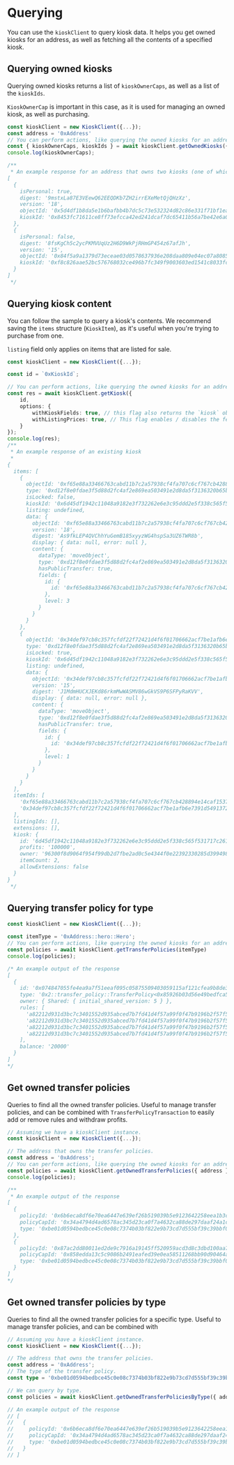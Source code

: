 # Querying

You can use the `kioskClient` to query kiosk data. It helps you get owned kiosks for an address, as
well as fetching all the contents of a specified kiosk.

## Querying owned kiosks

Querying owned kiosks returns a list of `kioskOwnerCaps`, as well as a list of the `kioskIds`.

`KioskOwnerCap` is important in this case, as it is used for managing an owned kiosk, as well as
purchasing.

```typescript
const kioskClient = new KioskClient({...});
const address = '0xAddress'
// You can perform actions, like querying the owned kiosks for an address.
const { kioskOwnerCaps, kioskIds } = await kioskClient.getOwnedKiosks({ address });
console.log(kioskOwnerCaps);

/**
 * An example response for an address that owns two kiosks (one of which is personal)
[
  {
    isPersonal: true,
    digest: '9mstxLa87E3VEewQ62EEQDKb7ZH2irrEXeMetQjQHzXz',
    version: '18',
    objectId: '0x5d4df1b8da5e1b6bafbb4b7dc5c73e532324d82c86e331f71bf1ea5dff18dccc',
    kioskId: '0x8453fc71611ce8ff73efcca42ed241dcaf7dc65411b56a7be42e6a0bc3d72c13'
  },
  {
    isPersonal: false,
    digest: '8fsKgCh5c2ycPKMVUqUz2H6D9WkPjRHmGP454z67afJh',
    version: '15',
    objectId: '0x84f5a9a1379d73eceae03d0578637936e208daa809e04ec07a8085c798a980fd',
    kioskId: '0xf8c826aae52bc576768032ce496b7fc349f9003603ed1541c8033fc5c2dd2d2c'
  }
]
 */
```

## Querying kiosk content

You can follow the sample to query a kiosk's contents. We recommend saving the `items` structure
(`KioskItem`), as it's useful when you're trying to purchase from one.

`listing` field only applies on items that are listed for sale.

```typescript
const kioskClient = new KioskClient({...});

const id = `0xKioskId`;

// You can perform actions, like querying the owned kiosks for an address.
const res = await kioskClient.getKiosk({
    id,
    options: {
        withKioskFields: true, // this flag also returns the `kiosk` object in the response, which includes the base setup
        withListingPrices: true, // This flag enables / disables the fetching of the listing prices.
    }
});
console.log(res);
/**
 * An example response of an existing kiosk
 *
{
  items: [
    {
      objectId: '0xf65e88a33466763cabd11b7c2a57938cf4fa707c6cf767cb428894e14caf1537',
      type: '0xd12f8e0fdae3f5d88d2fc4af2e869ea503491e2d8da5f3136320b65bdcf70ab3::hero::Hero',
      isLocked: false,
      kioskId: '0x6d45df1942c11048a9182e3f732262e6e3c95ddd2e5f338c565f531717c2617f',
      listing: undefined,
      data: {
        objectId: '0xf65e88a33466763cabd11b7c2a57938cf4fa707c6cf767cb428894e14caf1537',
        version: '18',
        digest: 'As9fkLEP4QVChhYuGemB185xyyzWG4hspSa3UZ6TWR8b',
        display: { data: null, error: null },
        content: {
          dataType: 'moveObject',
          type: '0xd12f8e0fdae3f5d88d2fc4af2e869ea503491e2d8da5f3136320b65bdcf70ab3::hero::Hero',
          hasPublicTransfer: true,
          fields: {
            id: {
              id: '0xf65e88a33466763cabd11b7c2a57938cf4fa707c6cf767cb428894e14caf1537'
            },
            level: 3
          }
        }
      }
    },
    {
      objectId: '0x34def97cb8c357fcfdf22f72421d4f6f01706662acf7be1afb6e7391d5491372',
      type: '0xd12f8e0fdae3f5d88d2fc4af2e869ea503491e2d8da5f3136320b65bdcf70ab3::hero::Hero',
      isLocked: true,
      kioskId: '0x6d45df1942c11048a9182e3f732262e6e3c95ddd2e5f338c565f531717c2617f',
      listing: undefined,
      data: {
        objectId: '0x34def97cb8c357fcfdf22f72421d4f6f01706662acf7be1afb6e7391d5491372',
        version: '15',
        digest: 'J1MdmHUCXJEKd86rkmMwWASMV86wGkVS9P6SFPyRaKVV',
        display: { data: null, error: null },
        content: {
          dataType: 'moveObject',
          type: '0xd12f8e0fdae3f5d88d2fc4af2e869ea503491e2d8da5f3136320b65bdcf70ab3::hero::Hero',
          hasPublicTransfer: true,
          fields: {
            id: {
              id: '0x34def97cb8c357fcfdf22f72421d4f6f01706662acf7be1afb6e7391d5491372'
            },
            level: 1
          }
        }
      }
    }
  ],
  itemIds: [
    '0xf65e88a33466763cabd11b7c2a57938cf4fa707c6cf767cb428894e14caf1537',
    '0x34def97cb8c357fcfdf22f72421d4f6f01706662acf7be1afb6e7391d5491372'
  ],
  listingIds: [],
  extensions: [],
  kiosk: {
    id: '6d45df1942c11048a9182e3f732262e6e3c95ddd2e5f338c565f531717c2617f',
    profits: '100000',
    owner: '96300f8d9064f954f99db2d7fbe2ad0c5e4344f0e22392330285d399498cfaf3',
    itemCount: 2,
    allowExtensions: false
  }
}
 */
```

## Querying transfer policy for type

```typescript
const kioskClient = new KioskClient({...});

const itemType = '0xAddress::hero::Hero';
// You can perform actions, like querying the owned kiosks for an address.
const policies = await kioskClient.getTransferPolicies(itemType)
console.log(policies);

/* An example output of the response
[
  {
    id: '0x074847055fe4ea9a7f51eeaf095c05875509403059115af121cfea9b8de355de',
    type: '0x2::transfer_policy::TransferPolicy<0x85926b03d56e49bedfca558fc6a2540d43bdfb5c218190d63b571f33afe255f8::hero::Hero>',
    owner: { Shared: { initial_shared_version: 5 } },
    rules: [
      'a82212d931d3bc7c3401552d935abced7b7fd41d4f57a99f0f47b9196b2f57f5::kiosk_lock_rule::Rule',
      'a82212d931d3bc7c3401552d935abced7b7fd41d4f57a99f0f47b9196b2f57f5::floor_price_rule::Rule',
      'a82212d931d3bc7c3401552d935abced7b7fd41d4f57a99f0f47b9196b2f57f5::royalty_rule::Rule',
      'a82212d931d3bc7c3401552d935abced7b7fd41d4f57a99f0f47b9196b2f57f5::personal_kiosk_rule::Rule'
    ],
    balance: '20000'
  }
]
*/
```

## Get owned transfer policies

Queries to find all the owned transfer policies. Useful to manage transfer policies, and can be
combined with `TransferPolicyTransaction` to easily add or remove rules and withdraw profits.

```typescript
// Assuming we have a kioskClient instance.
const kioskClient = new KioskClient({...});

// The address that owns the transfer policies.
const address = '0xAddress';
// You can perform actions, like querying the owned kiosks for an address.
const policies = await kioskClient.getOwnedTransferPolicies({ address });
console.log(policies);

/**
 * An example output of the response
[
  {
    policyId: '0x6b6eca8df6e70ea6447e639ef26b519039b5e9123642258eea1b3c781e94faca',
    policyCapId: '0x34a4794d4ad6578ac345d23ca0f7a4632ca88de297daaf24a1cdbc91e1547be4',
    type: '0xbe01d0594bedbce45c0e08c7374b03bf822e9b73cd7d555bf39c39bbf09d23a9::hero::Hero'
  },
  {
    policyId: '0x87ac2dd80011ed2de9c7916a19145ff520959acd3d8c3dbd100aa74b34155a0a',
    policyCapId: '0x858edda13c5c9086b2491eafed39e0ea58511268bb90d90464a2d7b5ed3f3880',
    type: '0xbe01d0594bedbce45c0e08c7374b03bf822e9b73cd7d555bf39c39bbf09d23a9::hero::Villain'
  }
]
*/
```

## Get owned transfer policies by type

Queries to find all the owned transfer policies for a specific type. Useful to manage transfer
policies, and can be combined with

```typescript
// Assuming you have a kioskClient instance.
const kioskClient = new KioskClient({...});

// The address that owns the transfer policies.
const address = '0xAddress';
// The type of the transfer policy.
const type = '0xbe01d0594bedbce45c0e08c7374b03bf822e9b73cd7d555bf39c39bbf09d23a9::hero::Hero';

// We can query by type.
const policies = await kioskClient.getOwnedTransferPoliciesByType({ address, type });

// An example output of the response
// [
//   {
//     policyId: '0x6b6eca8df6e70ea6447e639ef26b519039b5e9123642258eea1b3c781e94faca',
//     policyCapId: '0x34a4794d4ad6578ac345d23ca0f7a4632ca88de297daaf24a1cdbc91e1547be4',
//     type: '0xbe01d0594bedbce45c0e08c7374b03bf822e9b73cd7d555bf39c39bbf09d23a9::hero::Hero'
//   }
// ]
```
